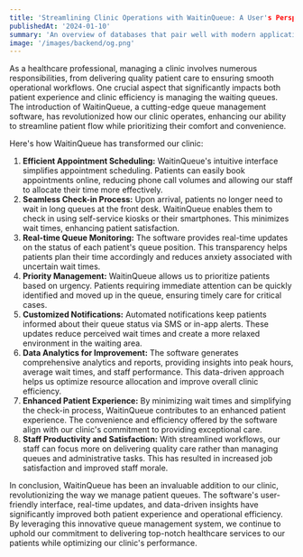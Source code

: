 ```yaml
---
title: 'Streamlining Clinic Operations with WaitinQueue: A User's Perspective'
publishedAt: '2024-01-10'
summary: 'An overview of databases that pair well with modern application and compute providers.'
image: '/images/backend/og.png'
---
```


As a healthcare professional, managing a clinic involves numerous responsibilities, from delivering quality patient care to ensuring smooth operational workflows. One crucial aspect that significantly impacts both patient experience and clinic efficiency is managing the waiting queues. The introduction of WaitinQueue, a cutting-edge queue management software, has revolutionized how our clinic operates, enhancing our ability to streamline patient flow while prioritizing their comfort and convenience.

Here's how WaitinQueue has transformed our clinic:

1. **Efficient Appointment Scheduling:**
WaitinQueue's intuitive interface simplifies appointment scheduling. Patients can easily book appointments online, reducing phone call volumes and allowing our staff to allocate their time more effectively.
2. **Seamless Check-in Process:**
Upon arrival, patients no longer need to wait in long queues at the front desk. WaitinQueue enables them to check in using self-service kiosks or their smartphones. This minimizes wait times, enhancing patient satisfaction.
3. **Real-time Queue Monitoring:**
The software provides real-time updates on the status of each patient's queue position. This transparency helps patients plan their time accordingly and reduces anxiety associated with uncertain wait times.
4. **Priority Management:**
WaitinQueue allows us to prioritize patients based on urgency. Patients requiring immediate attention can be quickly identified and moved up in the queue, ensuring timely care for critical cases.
5. **Customized Notifications:**
Automated notifications keep patients informed about their queue status via SMS or in-app alerts. These updates reduce perceived wait times and create a more relaxed environment in the waiting area.
6. **Data Analytics for Improvement:**
The software generates comprehensive analytics and reports, providing insights into peak hours, average wait times, and staff performance. This data-driven approach helps us optimize resource allocation and improve overall clinic efficiency.
7. **Enhanced Patient Experience:**
By minimizing wait times and simplifying the check-in process, WaitinQueue contributes to an enhanced patient experience. The convenience and efficiency offered by the software align with our clinic's commitment to providing exceptional care.
8. **Staff Productivity and Satisfaction:**
With streamlined workflows, our staff can focus more on delivering quality care rather than managing queues and administrative tasks. This has resulted in increased job satisfaction and improved staff morale.

In conclusion, WaitinQueue has been an invaluable addition to our clinic, revolutionizing the way we manage patient queues. The software's user-friendly interface, real-time updates, and data-driven insights have significantly improved both patient experience and operational efficiency. By leveraging this innovative queue management system, we continue to uphold our commitment to delivering top-notch healthcare services to our patients while optimizing our clinic's performance.

